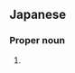 ==Japanese==
{{ja-kanjitab|そう|じ|yomi=o}}

===Proper noun===
{{ja-pos|proper|そうじ}}

# {{given name|male|lang=ja|sort=そうじ}}